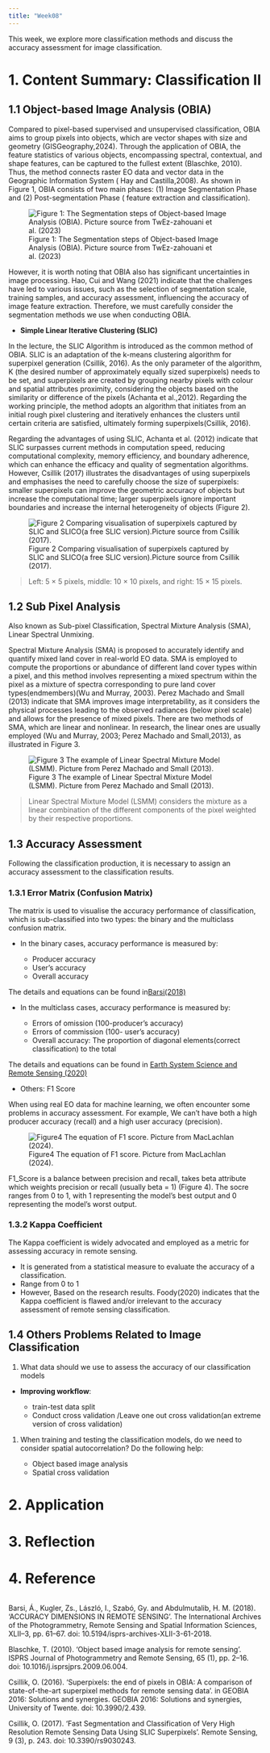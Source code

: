 ```yaml
---
title: "Week08"
---
```


This week, we explore more classification methods and discuss the accuracy assessment for image classification.

# 1. Content Summary: Classification II {.unnumbered}

## 1.1 Object-based Image Analysis (OBIA) {.unnumbered}

Compared to pixel-based supervised and unsupervised classification, OBIA aims to group pixels into objects, which are vector shapes with size and geometry (GISGeography,2024). Through the application of OBIA, the feature statistics of various objects, encompassing spectral, contextual, and shape features, can be captured to the fullest extent (Blaschke, 2010). Thus, the method connects raster EO data and vector data in the Geographic Information System ( Hay and Castilla,2008). As shown in Figure 1, OBIA consists of two main phases: (1) Image Segmentation Phase and (2) Post-segmentation Phase ( feature extraction and classification).

![Figure 1: The Segmentation steps of Object-based Image Analysis (OBIA). Picture source from TwEz-zahouani et al. (2023)](source/week08/Segmentation%20steps.jpg)

However, it is worth noting that OBIA also has significant uncertainties in image processing. Hao, Cui and Wang (2021) indicate that the challenges have led to various issues, such as the selection of segmentation scale, training samples, and accuracy assessment, influencing the accuracy of image feature extraction. Therefore, we must carefully consider the segmentation methods we use when conducting OBIA.


-   **Simple Linear Iterative Clustering (SLIC)**

In the lecture, the SLIC Algorithm is introduced as the common method of OBIA. SLIC is an adaptation of the k-means clustering algorithm for superpixel generation (Csillik, 2016). As the only parameter of the algorithm, K (the desired number of approximately equally sized superpixels) needs to be set, and superpixels are created by grouping nearby pixels with colour and spatial attributes proximity, considering the objects based on the similarity or difference of the pixels (Achanta et al.,2012). Regarding the working principle, the method adopts an algorithm that initiates from an initial rough pixel clustering and iteratively enhances the clusters until certain criteria are satisfied, ultimately forming superpixels(Csillik, 2016).

Regarding the advantages of using SLIC, Achanta et al. (2012) indicate that SLIC surpasses current methods in computation speed, reducing computational complexity, memory efficiency, and boundary adherence, which can enhance the efficacy and quality of segmentation algorithms. However, Csillik (2017) illustrates the disadvantages of using superpixels and emphasises the need to carefully choose the size of superpixels: smaller superpixels can improve the geometric accuracy of objects but increase the computational time; larger superpixels ignore important boundaries and increase the internal heterogeneity of objects (Figure 2).

![Figure 2 Comparing visualisation of superpixels captured by SLIC and SLICO(a free SLIC version).Picture source from Csillik (2017).](source/week08/SLIC.jpg)

> Left: 5 × 5 pixels, middle: 10 × 10 pixels, and right: 15 × 15 pixels.

## 1.2 Sub Pixel Analysis {.unnumbered}

Also known as Sub-pixel Classification, Spectral Mixture Analysis (SMA), Linear Spectral Unmixing.

Spectral Mixture Analysis (SMA) is proposed to accurately identify and quantify mixed land cover in real-world EO data. SMA is employed to compute the proportions or abundance of different land cover types within a pixel, and this method involves representing a mixed spectrum within the pixel as a mixture of spectra corresponding to pure land cover types(endmembers)(Wu and Murray, 2003). Perez Machado and Small (2013) indicate that SMA improves image interpretability, as it considers the physical processes leading to the observed radiances (below pixel scale) and allows for the presence of mixed pixels. There are two methods of SMA, which are linear and nonlinear. In research, the linear ones are usually employed (Wu and Murray, 2003; Perez Machado and Small,2013), as illustrated in Figure 3.

![Figure 3 The example of Linear Spectral Mixture Model (LSMM). Picture from Perez Machado and Small (2013).](source/week08/LSMM.png)

> Linear Spectral Mixture Model (LSMM) considers the mixture as a linear combination of the different components of the pixel weighted by their respective proportions.

## 1.3 Accuracy Assessment {.unnumbered}

Following the classification production, it is necessary to assign an accuracy assessment to the classification results.

### 1.3.1 Error Matrix (Confusion Matrix) {.unnumbered}

The matrix is used to visualise the accuracy performance of classification, which is sub-classified into two types: the binary and the multiclass confusion matrix.

-   In the binary cases, accuracy performance is measured by:

    -   Producer accuracy
    -   User's accuracy
    -   Overall accuracy

The details and equations can be found in[Barsi(2018)](https://isprs-archives.copernicus.org/articles/XLII-3/61/2018/isprs-archives-XLII-3-61-2018.pdf)

-   In the multiclass cases, accuracy performance is measured by:

    -   Errors of omission (100-producer's accuracy)
    -   Errors of commission (100- user's accuracy)
    -   Overall accuracy: The proportion of diagonal elements(correct classification) to the total

The details and equations can be found in [Earth System Science and Remote Sensing (2020)](https://medium.com/@wenzhao.li1989/accuracy-assessment-d164e492274b)

-   Others: F1 Score

When using real EO data for machine learning, we often encounter some problems in accuracy assessment. For example, We can't have both a high producer accuracy (recall) and a high user accuracy (precision).

![Figure4 The equation of F1 score. Picture from MacLachlan (2024).](source/week08/F1.png)

F1_Score is a balance between precision and recall, takes beta attribute which weights precision or recall (usually beta = 1) (Figure 4). The socre ranges from 0 to 1, with 1 representing the model's best output and 0 representing the model's worst output.

### 1.3.2 Kappa Coefficient {.unnumbered}

The Kappa coefficient is widely advocated and employed as a metric for assessing accuracy in remote sensing.

-   It is generated from a statistical measure to evaluate the accuracy of a classification.
-   Range from 0 to 1
-   However, Based on the research results. Foody(2020) indicates that the Kappa coefficient is flawed and/or irrelevant to the accuracy assessment of remote sensing classification.

## 1.4 Others Problems Related to Image Classification {.unnumbered}

1.  What data should we use to assess the accuracy of our classification models

-   **Improving workflow**:

    -   train-test data split
    -   Conduct cross validation /Leave one out cross validation(an extreme version of cross validation)

1.  When training and testing the classification models, do we need to consider spatial autocorrelation? Do the following help:

    -   Object based image analysis
    -   Spatial cross validation

# 2. Application {.unnumbered}

# 3. Reflection {.unnumbered}

# 4. Reference {.unnumbered}
::: {style="overflow-y: scroll; height: 300px;"}

Barsi, Á., Kugler, Zs., László, I., Szabó, Gy. and Abdulmutalib, H. M. (2018). ‘ACCURACY DIMENSIONS IN REMOTE SENSING’. The International Archives of the Photogrammetry, Remote Sensing and Spatial Information Sciences, XLII–3, pp. 61–67. doi: 10.5194/isprs-archives-XLII-3-61-2018.


Blaschke, T. (2010). ‘Object based image analysis for remote sensing’. ISPRS Journal of Photogrammetry and Remote Sensing, 65 (1), pp. 2–16. doi: 10.1016/j.isprsjprs.2009.06.004.

Csillik, O. (2016). ‘Superpixels: the end of pixels in OBIA: A comparison of state-of-the-art superpixel methods for remote sensing data’. in GEOBIA 2016: Solutions and synergies. GEOBIA 2016: Solutions and synergies, University of Twente. doi: 10.3990/2.439.

Csillik, O. (2017). ‘Fast Segmentation and Classification of Very High Resolution Remote Sensing Data Using SLIC Superpixels’. Remote Sensing, 9 (3), p. 243. doi: 10.3390/rs9030243.

Earth System Science and Remote Sensing (2020 *Accuracy Assessment*. Available at: https://medium.com/@wenzhao.li1989/accuracy-assessment-d164e492274b (Assessed: 10 March 2024)

Ez-zahouani, B., Teodoro, A., El Kharki, O., Jianhua, L., Kotaridis, I., Yuan, X. and Ma, L. (2023). ‘Remote sensing imagery segmentation in object-based analysis: A review of methods, optimization, and quality evaluation over the past 20 years’. Remote Sensing Applications: Society and Environment, 32, p. 101031. doi: 10.1016/j.rsase.2023.101031.

Foody, G. M. (2020). ‘Explaining the unsuitability of the kappa coefficient in the assessment and comparison of the accuracy of thematic maps obtained by image classification’. Remote Sensing of Environment, 239, p. 111630. doi: 10.1016/j.rse.2019.111630.

GISGeography(2024) *Image Classification Techniques in Remote Sensing [Infographic]*. Available at: https://gisgeography.com/image-classification-techniques-remote-sensing/ (Assessed: 10 March 2024)

Hao, S., Cui, Y. and Wang, J. (2021). ‘Segmentation Scale Effect Analysis in the Object-Oriented Method of High-Spatial-Resolution Image Classification’. Sensors, 21 (23), p. 7935. doi: 10.3390/s21237935.

Hay, G. J. and Castilla, G. (2008). ‘Geographic object-based image analysis (GEOBIA): A new name for a new discipline’. in Blaschke, T., Lang, S., and Hay, Geoffrey J. (eds) *Object-based image analysis: Spatial concepts for knowledge-driven remote sensing applications*. Berlin, Heidelberg: Springer Berlin Heidelberg, pp. 75–89. doi: 10.1007/978-3-540-77058-9_4.

MacLachlan, A.  (2024)  *Remotely Sensing Cities and Environments. Lecture 7: Classification The Big Questions (Lecture 6 continued) and Accuracy.* Available at: https://andrewmaclachlan.github.io/CASA0023-lecture-7/?panelset1=data2#1  (Assessed: 10 March 2024)

Perez Machado, R. P. and Small, C. (2013). ‘Identifying multi-decadal changes of the Sao Paulo urban agglomeration with mixed remote sensing techniques: Spectral mixture analysis and night lights’. [object Object]. doi: 10.12760/01-2013-2-03.

Wu, C. and Murray, A. T. (2003). ‘Estimating impervious surface distribution by spectral mixture analysis’. Remote Sensing of Environment, 84 (4), pp. 493–505. doi: 10.1016/S0034-4257(02)00136-0.

:::